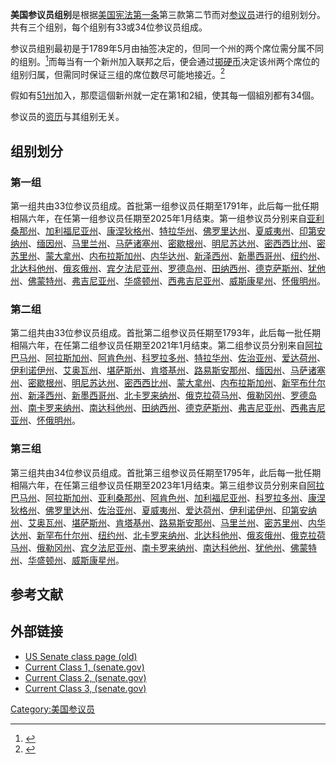 {{noteTA
|G1=USState
}}
'''美国参议员组别'''是根据[[美国宪法第一条|美国宪法第一条]]第三款第二节而对[[美国参议院|参议员]]进行的组别划分。共有三个组别，每个组别有33或34位参议员组成。

参议员组别最初是于1789年5月由抽签决定的，但同一个州的两个席位需分属不同的组别。<ref name="Senate.gov">{{cite web | url=http://www.senate.gov/artandhistory/history/common/briefing/Constitution_Senate.htm | title=The Senate and the United States Constitution | publisher=senate.gov | accessdate=2011-10-23}}</ref>而每当有一个新州加入联邦之后，便会通过[[掷硬币|掷硬币]]决定该州两个席位的组别归属，但需同时保证三组的席位数尽可能地接近。<ref name=SenateFAQ>{{cite web |url=http://www.senate.gov/general/common/generic/NewCongress_faq.htm |title=Frequently Asked Questions about a New Congress |publisher=United States Senate |accessdate=2013-06-11}}</ref>

假如有[[51州|51州]]加入，那麼這個新州就一定在第1和2組，使其每一個組別都有34個。

参议员的[[美国参议员资历|资历]]与其组别无关。

== 组别划分 ==
=== 第一组 ===
第一组共由33位参议员组成。首批第一组参议员任期至1791年，此后每一批任期相隔六年，在任第一组参议员任期至2025年1月结束。第一组参议员分别来自[[亚利桑那州|亚利桑那州]]、[[加利福尼亚州|加利福尼亚州]]、[[康涅狄格州|康涅狄格州]]、[[特拉华州|特拉华州]]、[[佛罗里达州|佛罗里达州]]、[[夏威夷州|夏威夷州]]、[[印第安纳州|印第安纳州]]、[[缅因州|缅因州]]、[[马里兰州|马里兰州]]、[[马萨诸塞州|马萨诸塞州]]、[[密歇根州|密歇根州]]、[[明尼苏达州|明尼苏达州]]、[[密西西比州|密西西比州]]、[[密苏里州|密苏里州]]、[[蒙大拿州|蒙大拿州]]、[[内布拉斯加州|内布拉斯加州]]、[[内华达州|内华达州]]、[[新泽西州|新泽西州]]、[[新墨西哥州|新墨西哥州]]、[[纽约州|纽约州]]、[[北达科他州|北达科他州]]、[[俄亥俄州|俄亥俄州]]、[[宾夕法尼亚州|宾夕法尼亚州]]、[[罗德岛州|罗德岛州]]、[[田纳西州|田纳西州]]、[[德克萨斯州|德克萨斯州]]、[[犹他州|犹他州]]、[[佛蒙特州|佛蒙特州]]、[[弗吉尼亚州|弗吉尼亚州]]、[[华盛顿州|华盛顿州]]、[[西弗吉尼亚州|西弗吉尼亚州]]、[[威斯康星州|威斯康星州]]、[[怀俄明州|怀俄明州]]。

=== 第二组 ===
第二组共由33位参议员组成。首批第二组参议员任期至1793年，此后每一批任期相隔六年，在任第二组参议员任期至2021年1月结束。第二组参议员分别来自[[阿拉巴马州|阿拉巴马州]]、[[阿拉斯加州|阿拉斯加州]]、[[阿肯色州|阿肯色州]]、[[科罗拉多州|科罗拉多州]]、[[特拉华州|特拉华州]]、[[佐治亚州|佐治亚州]]、[[爱达荷州|爱达荷州]]、[[伊利诺伊州|伊利诺伊州]]、[[艾奥瓦州|艾奥瓦州]]、[[堪萨斯州|堪萨斯州]]、[[肯塔基州|肯塔基州]]、[[路易斯安那州|路易斯安那州]]、[[缅因州|缅因州]]、[[马萨诸塞州|马萨诸塞州]]、[[密歇根州|密歇根州]]、[[明尼苏达州|明尼苏达州]]、[[密西西比州|密西西比州]]、[[蒙大拿州|蒙大拿州]]、[[内布拉斯加州|内布拉斯加州]]、[[新罕布什尔州|新罕布什尔州]]、[[新泽西州|新泽西州]]、[[新墨西哥州|新墨西哥州]]、[[北卡罗来纳州|北卡罗来纳州]]、[[俄克拉荷马州|俄克拉荷马州]]、[[俄勒冈州|俄勒冈州]]、[[罗德岛州|罗德岛州]]、[[南卡罗来纳州|南卡罗来纳州]]、[[南达科他州|南达科他州]]、[[田纳西州|田纳西州]]、[[德克萨斯州|德克萨斯州]]、[[弗吉尼亚州|弗吉尼亚州]]、[[西弗吉尼亚州|西弗吉尼亚州]]、[[怀俄明州|怀俄明州]]。

=== 第三组 ===
第三组共由34位参议员组成。首批第三组参议员任期至1795年，此后每一批任期相隔六年，在任第三组参议员任期至2023年1月结束。第三组参议员分别来自[[阿拉巴马州|阿拉巴马州]]、[[阿拉斯加州|阿拉斯加州]]、[[亚利桑那州|亚利桑那州]]、[[阿肯色州|阿肯色州]]、[[加利福尼亚州|加利福尼亚州]]、[[科罗拉多州|科罗拉多州]]、[[康涅狄格州|康涅狄格州]]、[[佛罗里达州|佛罗里达州]]、[[佐治亚州|佐治亚州]]、[[夏威夷州|夏威夷州]]、[[爱达荷州|爱达荷州]]、[[伊利诺伊州|伊利诺伊州]]、[[印第安纳州|印第安纳州]]、[[艾奥瓦州|艾奥瓦州]]、[[堪萨斯州|堪萨斯州]]、[[肯塔基州|肯塔基州]]、[[路易斯安那州|路易斯安那州]]、[[马里兰州|马里兰州]]、[[密苏里州|密苏里州]]、[[内华达州|内华达州]]、[[新罕布什尔州|新罕布什尔州]]、[[纽约州|纽约州]]、[[北卡罗来纳州|北卡罗来纳州]]、[[北达科他州|北达科他州]]、[[俄亥俄州|俄亥俄州]]、[[俄克拉荷马州|俄克拉荷马州]]、[[俄勒冈州|俄勒冈州]]、[[宾夕法尼亚州|宾夕法尼亚州]]、[[南卡罗来纳州|南卡罗来纳州]]、[[南达科他州|南达科他州]]、[[犹他州|犹他州]]、[[佛蒙特州|佛蒙特州]]、[[华盛顿州|华盛顿州]]、[[威斯康星州|威斯康星州]]。

== 参考文献 ==
{{reflist}}

== 外部链接 ==
*[http://www.senate.gov/general/resources/pdf/senators_by_class.pdf US Senate class page (old)]
*[http://www.senate.gov/pagelayout/reference/two_column_table/Class_I.htm Current Class 1, (senate.gov)]
*[http://www.senate.gov/pagelayout/reference/two_column_table/Class_II.htm Current Class 2, (senate.gov)]
*[http://www.senate.gov/pagelayout/reference/two_column_table/Class_III.htm Current Class 3, (senate.gov)]
{{美国国会}}
[[Category:美国参议员|Category:美国参议员]]